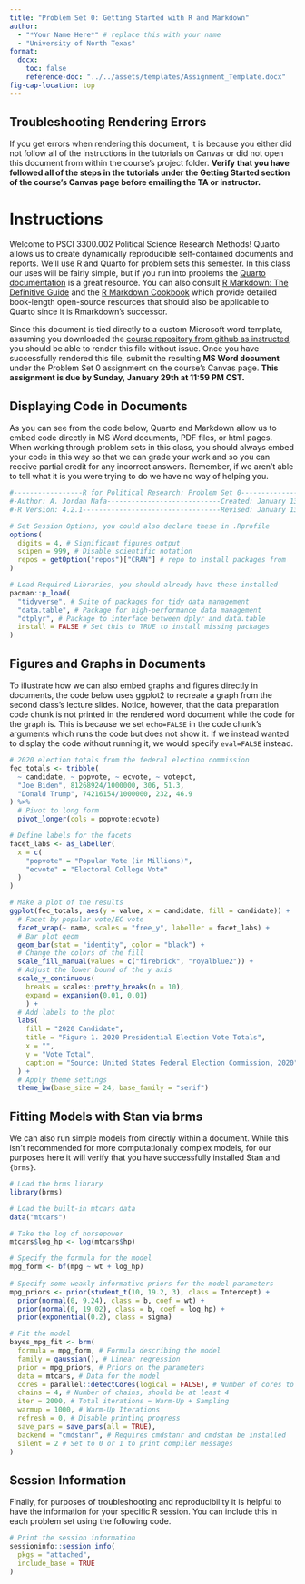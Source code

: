 ```yaml
---
title: "Problem Set 0: Getting Started with R and Markdown"
author:
  - "*Your Name Here*" # replace this with your name
  - "University of North Texas"
format: 
  docx:
    toc: false
    reference-doc: "../../assets/templates/Assignment_Template.docx"
fig-cap-location: top
---
```


::: callout-important
## Troubleshooting Rendering Errors

::: {custom-style="callout"}
If you get errors when rendering this document, it is because you either did 
not follow all of the instructions in the tutorials on Canvas or did not open 
this document from within the course's project folder. **Verify that you have 
followed all of the steps in the tutorials under the Getting Started section
of the course's Canvas page before emailing the TA or instructor.**
::: 
:::

# Instructions

Welcome to PSCI 3300.002 Political Science Research Methods! Quarto allows us 
to create dynamically reproducible self-contained documents and reports. 
We'll use R and Quarto for problem sets this semester. In this class our uses 
will be fairly simple, but if you run into problems the 
[Quarto documentation](https://quarto.org/docs/guide/) is a great resource. 
You can also consult [R Markdown: The Definitive Guide](https://bookdown.org/yihui/rmarkdown/) 
and the [R Markdown Cookbook](https://bookdown.org/yihui/rmarkdown-cookbook/) 
which provide detailed book-length open-source resources that should also be 
applicable to Quarto since it is Rmarkdown's successor.

Since this document is tied directly to a custom Microsoft word template, 
assuming you downloaded the [course repository from github as instructed](https://github.com/ajnafa/PSCI-3300-Political-Research-Methods-SP23), 
you should be able to render this file without issue. Once you have successfully 
rendered this file, submit the resulting **MS Word document** under the 
Problem Set 0 assignment on the course's Canvas page. **This assignment is due 
by Sunday, January 29th at 11:59 PM CST.**
 
## Displaying Code in Documents

As you can see from the code below, Quarto and Markdown allow us to embed code 
directly in MS Word documents, PDF files, or html pages. When working through 
problem sets in this class, you should always embed your code in this way so 
that we can grade your work and so you can receive partial credit for any 
incorrect answers. Remember, if we aren't able to tell what it is you were 
trying to do we have no way of helping you.

```r

#-----------------R for Political Research: Problem Set 0----------------------
#-Author: A. Jordan Nafa----------------------------Created: January 13, 2022-#
#-R Version: 4.2.1----------------------------------Revised: January 13, 2022-#

# Set Session Options, you could also declare these in .Rprofile
options(
  digits = 4, # Significant figures output
  scipen = 999, # Disable scientific notation
  repos = getOption("repos")["CRAN"] # repo to install packages from
)

# Load Required Libraries, you should already have these installed
pacman::p_load(
  "tidyverse", # Suite of packages for tidy data management 
  "data.table", # Package for high-performance data management 
  "dtplyr", # Package to interface between dplyr and data.table
  install = FALSE # Set this to TRUE to install missing packages
)

```

## Figures and Graphs in Documents

To illustrate how we can also embed graphs and figures directly in documents, 
the code below uses ggplot2 to recreate a graph from the second class's lecture 
slides. Notice, however, that the data preparation code chunk is not printed in 
the rendered word document while the code for the graph is. This is because we 
set `echo=FALSE` in the code chunk's arguments which runs the code but does not 
show it. If we instead wanted to display the code without running it, we would 
specify `eval=FALSE` instead.

```r

# 2020 election totals from the federal election commission
fec_totals <- tribble(
  ~ candidate, ~ popvote, ~ ecvote, ~ votepct,
  "Joe Biden", 81268924/1000000, 306, 51.3,
  "Donald Trump", 74216154/1000000, 232, 46.9
) %>% 
  # Pivot to long form
  pivot_longer(cols = popvote:ecvote)

# Define labels for the facets
facet_labs <- as_labeller(
  x = c(
    "popvote" = "Popular Vote (in Millions)",
    "ecvote" = "Electoral College Vote"
  )
)

```

```r

# Make a plot of the results
ggplot(fec_totals, aes(y = value, x = candidate, fill = candidate)) +
  # Facet by popular vote/EC vote
  facet_wrap(~ name, scales = "free_y", labeller = facet_labs) +
  # Bar plot geom
  geom_bar(stat = "identity", color = "black") +
  # Change the colors of the fill
  scale_fill_manual(values = c("firebrick", "royalblue2")) +
  # Adjust the lower bound of the y axis
  scale_y_continuous(
    breaks = scales::pretty_breaks(n = 10), 
    expand = expansion(0.01, 0.01)
    ) +
  # Add labels to the plot
  labs(
    fill = "2020 Candidate",
    title = "Figure 1. 2020 Presidential Election Vote Totals",
    x = "",
    y = "Vote Total",
    caption = "Source: United States Federal Election Commission, 2020"
  ) +
  # Apply theme settings
  theme_bw(base_size = 24, base_family = "serif")

```

## Fitting Models with Stan via brms

We can also run simple models from directly within a document. While this isn't
recommended for more computationally complex models, for our purposes here it 
will verify that you have successfully installed Stan and `{brms}`.

```r

# Load the brms library
library(brms)

# Load the built-in mtcars data
data("mtcars")

```

```r

# Take the log of horsepower
mtcars$log_hp <- log(mtcars$hp)

# Specify the formula for the model
mpg_form <- bf(mpg ~ wt + log_hp)
  
# Specify some weakly informative priors for the model parameters
mpg_priors <- prior(student_t(10, 19.2, 3), class = Intercept) +
  prior(normal(0, 9.24), class = b, coef = wt) +
  prior(normal(0, 19.02), class = b, coef = log_hp) +
  prior(exponential(0.2), class = sigma)

# Fit the model
bayes_mpg_fit <- brm(
  formula = mpg_form, # Formula describing the model
  family = gaussian(), # Linear regression
  prior = mpg_priors, # Priors on the parameters
  data = mtcars, # Data for the model
  cores = parallel::detectCores(logical = FALSE), # Number of cores to use
  chains = 4, # Number of chains, should be at least 4
  iter = 2000, # Total iterations = Warm-Up + Sampling
  warmup = 1000, # Warm-Up Iterations
  refresh = 0, # Disable printing progress
  save_pars = save_pars(all = TRUE),
  backend = "cmdstanr", # Requires cmdstanr and cmdstan be installed
  silent = 2 # Set to 0 or 1 to print compiler messages
)

```

## Session Information

Finally, for purposes of troubleshooting and reproducibility it is helpful to 
have the information for your specific R session. You can include this in each 
problem set using the following code.

```r
# Print the session information
sessioninfo::session_info(
  pkgs = "attached",
  include_base = TRUE
)
```